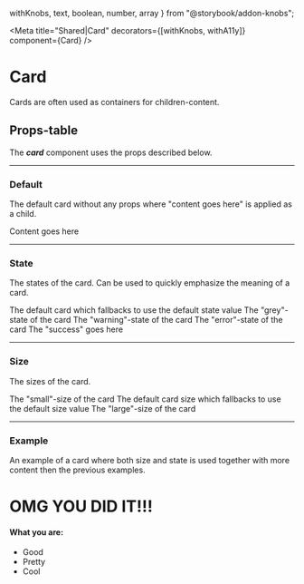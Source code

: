   withKnobs,
  text,
  boolean,
  number,
  array
} from "@storybook/addon-knobs";


<Meta title="Shared|Card" decorators={[withKnobs, withA11y]} component={Card} />

<div className="headline">

# Card

</div>

Cards are often used as containers for children-content.

## Props-table

The **_card_** component uses the props described below.

<Props of={Card} />

---

### Default

The default card without any props where "content goes here" is applied as a child.

<Preview>
  <Story name="Default">
    <Card>Content goes here</Card>
  </Story>
</Preview>

---

### State

The states of the card. Can be used to quickly emphasize the meaning of a card.

<Preview>
  <Story name="State">
    <form>
      <Card>
        The default card which fallbacks to use the default state value
      </Card>
      <Card state="grey">The "grey"-state of the card</Card>
      <Card state="warning">The "warning"-state of the card</Card>
      <Card state="error">The "error"-state of the card</Card>
      <Card state="success">The "success" goes here</Card>
    </form>
  </Story>
</Preview>

---

### Size

The sizes of the card.

<Preview>
  <Story name="Size">
    <form>
      <Card size="small">The "small"-size of the card</Card>
      <Card>
        The default card size which fallbacks to use the default size value
      </Card>
      <Card size="large">The "large"-size of the card</Card>
    </form>
  </Story>
</Preview>

---

### Example

An example of a card where both size and state is used together with more content then the previous examples.

<Preview>
  <Story name="Example">
    <Card size="large" state="success">
      <h1> OMG YOU DID IT!!! </h1>
      <h4>What you are:</h4>
      <ul>
        <li>Good </li>
        <li>Pretty</li>
        <li>Cool</li>
      </ul>
    </Card>
  </Story>
</Preview>
